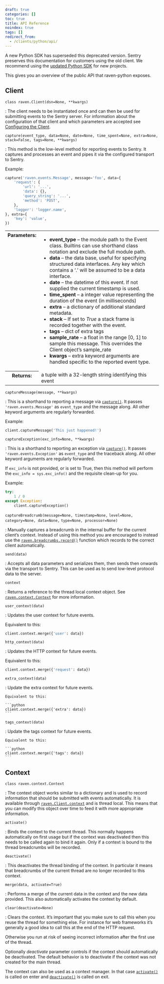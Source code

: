 ```yaml
---
draft: true
categories: []
toc: true
title: API Reference
noindex: true
tags: []
redirect_from:
  - /clients/python/api/
---
```


<Alert level="warning" title="Deprecation Warning">

A new Python SDK has superseded this deprecated version. Sentry preserves this documentation for customers using the old client. We recommend using the [updated Python SDK](/platforms/python/) for new projects.

</Alert>

This gives you an overview of the public API that raven-python exposes.

## Client

<a name="raven.Client" />

`class raven.Client(dsn=None, **kwargs)`

: The client needs to be instantiated once and can then be used for submitting events to the Sentry server. For information about the configuration of that client and which parameters are accepted see [Configuring the Client](/platforms/python/legacy-sdk/advanced/#python-client-config).

<a name="raven.Client.capture" />

`capture(event_type, data=None, date=None, time_spent=None, extra=None, stack=False, tags=None, **kwargs)`

: This method is the low-level method for reporting events to Sentry. It captures and processes an event and pipes it via the configured transport to Sentry.

Example:

```python
capture('raven.events.Message', message='foo', data={
    'request': {
        'url': '...',
        'data': {},
        'query_string': '...',
        'method': 'POST',
    },
    'logger': 'logger.name',
}, extra={
    'key': 'value',
})
```

<table class="table">
  <tbody valign="top">
    <tr>
      <th>Parameters:</th>
      <td>
        <ul>
          <li>
            <strong>event_type</strong> – the module path to the Event class.
            Builtins can use shorthand class notation and exclude the full
            module path.
          </li>
          <li>
            <strong>data</strong> – the data base, useful for specifying
            structured data interfaces. Any key which contains a ‘.’ will be
            assumed to be a data interface.
          </li>
          <li>
            <strong>date</strong> – the datetime of this event. If not supplied
            the current timestamp is used.
          </li>
          <li>
            <strong>time_spent</strong> – a integer value representing the
            duration of the event (in milliseconds)
          </li>
          <li>
            <strong>extra</strong> – a dictionary of additional standard
            metadata.
          </li>
          <li>
            <strong>stack</strong> – If set to <cite>True</cite> a stack frame
            is recorded together with the event.
          </li>
          <li>
            <strong>tags</strong> – dict of extra tags
          </li>
          <li>
            <strong>sample_rate</strong> – a float in the range [0, 1] to sample
            this message. This overrides the Client object’s sample_rate
          </li>
          <li>
            <strong>kwargs</strong> – extra keyword arguments are handled
            specific to the reported event type.
          </li>
        </ul>
      </td>
    </tr>
    <tr>
      <th>Returns:</th>
      <td>a tuple with a 32-length string identifying this event</td>
    </tr>
  </tbody>
</table>

<a name="raven.Client.captureMessage" />

`captureMessage(message, **kwargs)`

: This is a shorthand to reporting a message via [`capture()`](#raven.Client.capture "raven.Client.capture"). It passes `'raven.events.Message'` as `event_type` and the message along. All other keyword arguments are regularly forwarded.

Example:

```python
client.captureMessage('This just happened!')
```

<a name="raven.Client.captureException" />

`captureException(exc_info=None, **kwargs)`

: This is a shorthand to reporting an exception via [`capture()`](#raven.Client.capture "raven.Client.capture"). It passes `'raven.events.Exception'` as `event_type` and the traceback along. All other keyword arguments are regularly forwarded.

If `exc_info` is not provided, or is set to True, then this method will perform the `exc_info = sys.exc_info()` and the requisite clean-up for you.

Example:

```python
try:
    1 / 0
except Exception:
    client.captureException()
```

<a name="raven.Client.captureBreadcrumb" />

`captureBreadcrumb(message=None, timestamp=None,`
`level=None, category=None, data=None,`
`type=None, processor=None)`

: Manually captures a breadcrumb in the internal buffer for the current client’s context. Instead of using this method you are encouraged to instead use the [`raven.breadcrumbs.record()`](/platforms/python/legacy-sdk/breadcrumbs/#raven.breadcrumbs.record) function which records to the correct client automatically.

<a name="raven.Client.send" />

`send(data)`

: Accepts all data parameters and serializes them, then sends then onwards via the transport to Sentry. This can be used as to send low-level protocol data to the server.

<a name="raven.Client.context" />

`context`

: Returns a reference to the thread local context object. See [`raven.context.Context`](#raven.context.Context "raven.context.Context") for more information.

<a name="raven.Client.user_context" />

`user_context(data)`

: Updates the user context for future events.

Equivalent to this:

```python
client.context.merge({'user': data})
```

<a name="raven.Client.http_context" />

`http_context(data)`

: Updates the HTTP context for future events.

Equivalent to this:

```python
client.context.merge({'request': data})
```

<a name="raven.client.extra_context" />

`extra_context(data)`

: Update the extra context for future events.

    Equivalent to this:

    ```python
    client.context.merge({'extra': data})
    ```

<a name="raven.Client.tags_context" />

`tags_context(data)`

: Update the tags context for future events.

    Equivalent to this:

    ```python
    client.context.merge({'tags': data})
    ```

## Context

<a name="raven.context.Context" />

`class raven.context.Context`

: The context object works similar to a dictionary and is used to record information that should be submitted with events automatically. It is available through [`raven.Client.context`](#raven.Client.context "raven.Client.context") and is thread local. This means that you can modify this object over time to feed it with more appropriate information.

<a name="raven.context.Context.activate" />

`activate()`

: Binds the context to the current thread. This normally happens automatically on first usage but if the context was deactivated then this needs to be called again to bind it again. Only if a context is bound to the thread breadcrumbs will be recorded.

<a name="raven.context.Context.deactivate" />

`deactivate()`

: This deactivates the thread binding of the context. In particular it means that breadcrumbs of the current thread are no longer recorded to this context.

<a name="raven.context.Context.merge" />

`merge(data, activate=True)`

: Performs a merge of the current data in the context and the new data provided. This also automatically activates the context by default.

<a name="raven.context.Context.clear" />

`clear(deactivate=None)`

: Clears the context. It’s important that you make sure to call this when you reuse the thread for something else. For instance for web frameworks it’s generally a good idea to call this at the end of the HTTP request.

Otherwise you run at risk of seeing incorrect information after the first use of the thread.

Optionally _deactivate_ parameter controls if the context should automatically be deactivated. The default behavior is to deactivate if the context was not created for the main thread.

The context can also be used as a context manager. In that case [`activate()`](#raven.context.Context.activate "raven.context.Context.activate") is called on enter and [`deactivate()`](#raven.context.Context.deactivate "raven.context.Context.deactivate") is called on exit.
